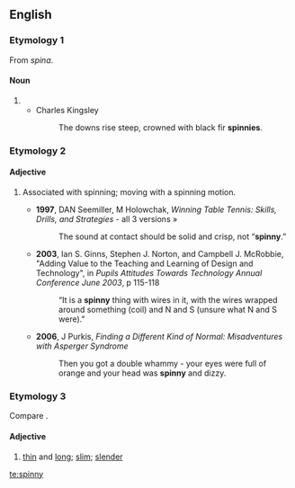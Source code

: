 ==English==

===Etymology 1===
From {{etyl|la|en}} ''spina''.

====Noun====
{{en-noun|spinnies}}

# {{alternative spelling of|spinney}}
#* Charles Kingsley
#*: The downs rise steep, crowned with black fir '''spinnies'''.

===Etymology 2===
{{suffix|spin|y}}

====Adjective====
{{en-adj|er}}

# {{context|informal|lang=en}} Associated with spinning; moving with a spinning motion.
#* '''1997''', DAN Seemiller, M Holowchak, ''Winning Table Tennis: Skills, Drills, and Strategies'' - all 3 versions »
#*: The sound at contact should be solid and crisp, not “'''spinny'''.”
#* '''2003''', Ian S. Ginns, Stephen J. Norton, and Campbell J. McRobbie, "Adding Value to the Teaching and Learning of Design and Technology", in ''Pupils Attitudes Towards Technology Annual Conference June 2003'', p 115-118
#*: “It is a '''spinny''' thing with wires in it, with the wires wrapped around something (coil) and N and S (unsure what N and S were)."
#* '''2006''', J Purkis, ''Finding a Different Kind of Normal: Misadventures with Asperger Syndrome''
#*: Then you got a double whammy - your eyes were full of orange and your head was '''spinny''' and dizzy.

===Etymology 3===
Compare {{term|spiny|lang=en}}.

====Adjective====
{{en-adj}}

# {{context|UK|dialect|obsolete|lang=en}} [[thin]] and [[long]]; [[slim]]; [[slender]]

{{Webster 1913}}

[[te:spinny]]